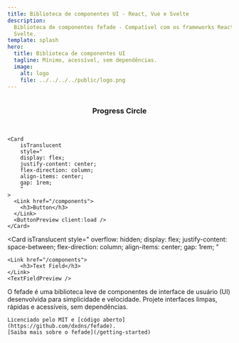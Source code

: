```yaml
---
title: Biblioteca de componentes UI - React, Vue e Svelte
description:
  Biblioteca de componentes fefade - Compatível com os frameworks React, Vue e
  Svelte.
template: splash
hero:
  title: Biblioteca de componentes UI
  tagline: Mínimo, acessível, sem dependências.
  image:
    alt: logo
    file: ../../../../public/logo.png
---
```



<CardGrid stagger>
	<Card
        isTranslucent
        style="
        display: flex;
        justify-content: center;
        flex-direction: column;
        align-items: center;
        gap: 1rem;
        "
    >
    <Link href="/components">
      <h3>Progress Circle</h3>
    </Link>
    <ProgressCirclePreview client:load />
	</Card>

    <Card
        isTranslucent
        style="
        display: flex;
        justify-content: center;
        flex-direction: column;
        align-items: center;
        gap: 1rem;
        "
    >
      <Link href="/components">
        <h3>Button</h3>
      </Link>
      <ButtonPreview client:load />
    </Card>

<Card
	isTranslucent
	style="
        overflow: hidden;
        display: flex;
        justify-content: space-between;
        flex-direction: column;
        align-items: center;
        gap: 1rem;
        "
>
	<Link href="/components">
		<h3>Text Field</h3>
	</Link>
	<TextFieldPreview />
</Card>

  <div>
    <LinkCard title="Todos os componentes" href="/components" />
    <LinkCard title="Explorar templates" href="/templates"  />
  </div>
</CardGrid>

<About>
    O fefade é uma biblioteca leve de componentes de interface de usuário (UI) desenvolvida para simplicidade e velocidade.
    Projete interfaces limpas, rápidas e acessíveis, sem dependências.

    Licenciado pelo MIT e [código aberto](https://github.com/dxdns/fefade).
    [Saiba mais sobre o fefade](/getting-started)

</About>
